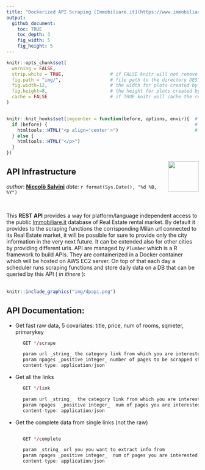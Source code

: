 ```yaml
---
title: "Dockerized API Scraping [Immobiliare.it](https://www.immobiliare.it/)"
output: 
  github_document:
    toc: TRUE
    toc_depth: 3
    fig_width: 5
    fig_height: 5
---
```


<!-- README.md is generated from README.Rmd. Please edit that file -->




```r
knitr::opts_chunk$set(
  warning = FALSE,  
  strip.white = TRUE,                 # if FALSE knitr will not remove white spaces at the beg or end
  fig.path = "img/",                  # file path to the directory DESTINATION where knitr shall store the
  fig.width=12,                       # the width for plots created by code chunk
  fig.height=8,                       # the height for plots created by code chunk
  cache = FALSE                       # if TRUE knitr will cache the results to reuse in future knits
)


knitr::knit_hooks$set(imgcenter = function(before, options, envir){  # to center image 
  if (before) {                                                      # add imgcenter = TRUE
    htmltools::HTML("<p align='center'>")                            # to the chunk options
  } else {
    htmltools::HTML("</p>")
  }
})
```



<img src="img/logo.png" align="right" height="80" />
 
## API Infrastructure

_author_: **[Niccolò Salvini](https://niccolosalvini.netlify.app/)**
_date_: `r format(Sys.Date(), "%d %B, %Y")`


<br> 

 
This **REST API** provides a way for platform/language independent access to the public [Immobiliare.it](https://www.immobiliare.it/) database of Real Estate rental market. By default it provides to the scraping functions the corrisponding Milan url connected to its Real Estate market, it will be possible for sure to provide only the city information in the very next future. It can be extended also for other cities by providing different urls. API are managed by `Plumber` which is a R framework to build APIs. They are containerized in a Docker container which will be hosted on AWS EC2 server. 
On top of that each day a scheduler runs scraping functions and store daily data on a DB that can be queried by this API ( _in itinere_ ):
<br><br>


```r
knitr::include_graphics("img/dpapi.png") 
```


## API Documentation:  

- Get fast raw data, 5 covariates: title, price, num of rooms, sqmeter, primarykey
```r
      GET */scrape

      param url _string_ the category link from which you are interested to extract data
      param npages _positive integer_ number of pages to be scrapped starting from page 1 
      content-type: application/json 
```
- Get all the links 

```r
      GET */link

      param url _string_  the category link from which you are interested to extract data
      param npages  _positive integer_  num of pages you are interested in
      content-type: application/json 
```   
      
-  Get the complete data from single links (not the raw)

```r

      GET */complete

      param _string_ url you you want to extract info from
      param npages _positive integer_  num of pages you are interested starting from the url param
      content-type: application/json
            

```

 